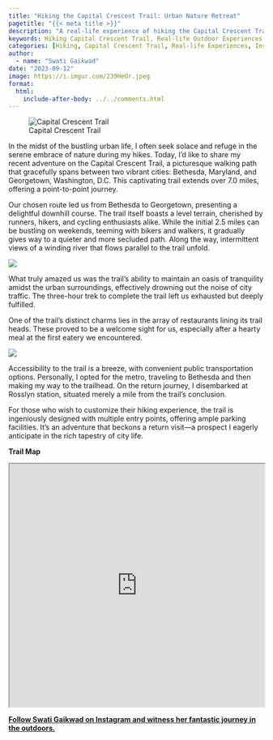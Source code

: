 ```yaml
---
title: "Hiking the Capital Crescent Trail: Urban Nature Retreat"
pagetitle: "{{< meta title >}}"
description: "A real-life experience of hiking the Capital Crescent Trail."
keywords: Hiking Capital Crescent Trail, Real-life Outdoor Experiences, Outdoorsy Inspirational Stories
categories: [Hiking, Capital Crescent Trail, Real-life Experiences, Inspirational Stories]
author: 
  - name: "Swati Gaikwad"
date: "2023-09-12"
image: https://i.imgur.com/239HeOr.jpeg
format:
  html:
    include-after-body: ../../comments.html
---
```

![Capital Crescent Trail](https://i.imgur.com/239HeOr.jpeg){fig-alt="A portion of the Capital Crescent Trail along the water body" .preview-image}

In the midst of the bustling urban life, I often seek solace and refuge in the serene embrace of nature during my hikes. Today, I'd like to share my recent adventure on the Capital Crescent Trail, a picturesque walking path that gracefully spans between two vibrant cities: Bethesda, Maryland, and Georgetown, Washington, D.C. This captivating trail extends over 7.0 miles, offering a point-to-point journey.

Our chosen route led us from Bethesda to Georgetown, presenting a delightful downhill course. The trail itself boasts a level terrain, cherished by runners, hikers, and cycling enthusiasts alike. While the initial 2.5 miles can be bustling on weekends, teeming with bikers and walkers, it gradually gives way to a quieter and more secluded path. Along the way, intermittent views of a winding river that flows parallel to the trail unfold.

![](https://i.imgur.com/8xZqmtL.jpeg){fig-alt="Another portion of the Capital Crescent Trail"}

What truly amazed us was the trail's ability to maintain an oasis of tranquility amidst the urban surroundings, effectively drowning out the noise of city traffic. The three-hour trek to complete the trail left us exhausted but deeply fulfilled.

One of the trail's distinct charms lies in the array of restaurants lining its trail heads. These proved to be a welcome sight for us, especially after a hearty meal at the first eatery we encountered.

![](https://i.imgur.com/NPPZLmC.jpeg){fig-alt="An overlook point on the Capital Crescent Trail."}

Accessibility to the trail is a breeze, with convenient public transportation options. Personally, I opted for the metro, traveling to Bethesda and then making my way to the trailhead. On the return journey, I disembarked at Rosslyn station, situated merely a mile from the trail's conclusion.

For those who wish to customize their hiking experience, the trail is ingeniously designed with multiple entry points, offering ample parking facilities. It's an adventure that beckons a return visit—a prospect I eagerly anticipate in the rich tapestry of city life.

**Trail Map**

<iframe src="https://www.google.com/maps/d/embed?mid=16MDKEsZSFnV1fdp3PPyEG7saVgggZkwG&ehbc=2E312F" width="100%" height="480"></iframe>


**[Follow Swati Gaikwad on Instagram and witness her fantastic journey in the outdoors.](https://instagram.com/curios_wanderer?utm_source=qr&igshid=MzNlNGNkZWQ4Mg==)**